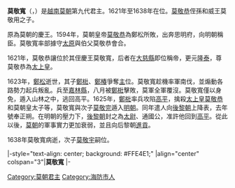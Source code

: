{{越南君主
| 名稱=莫敬寬
| 圖像=
| 說明=
| 國號=[[大越|大越]]
| 朝代=[[莫朝|莫朝]]
| 時代=[[南北朝_(越南)|南北朝]]
| 在位=1621年—1638年
| 前任=[[莫敬恭|莫敬恭]]
| 繼任=[[莫敬宇|莫敬宇]]
| 年號=[[隆泰|隆泰]]（1621-1625）
| 姓名=莫敬寬
| 字=
| 尊號=
| 其他稱銜=慶王（即位前）<br />太尉、通國公（[[後黎朝|後黎朝]]封）
| 別名=
| 出生=？
| 出生地=
| 逝世=1638年
| 逝世地=[[高平|高平]]
| 陵墓=
| 父=威王莫敬用
| 母=
| 后=
|}}
'''莫敬寬'''（{{vie|v='''Mạc Kính Khoan'''|hn=莫敬寬}}，{{bd|？||1638年||CatIdx=M莫}}）是[[越南|越南]][[莫朝|莫朝]]第九代君主。1621年至1638年在位。[[莫敬恭|莫敬恭]]侄孫和威王莫敬用之子。

原為莫朝的慶王。1594年，莫朝皇帝[[莫敬恭|莫敬恭]]為鄭松所敗，出奔思明府，向明朝稱臣。莫敬寬率部據守[[太原省|太原]]與伯父莫敬恭會合。

1621年，莫敬恭讓位於其侄慶王莫敬寬，后者在[[大慈縣|大慈縣]]即位稱帝，更元[[隆泰|隆泰]]，尊莫敬恭為[[太上皇|太上皇]]。

1623年，[[鄭松|鄭松]]逝世，其子[[鄭梉|鄭梉]]、[[鄭椿|鄭椿]]爭奪[[鄭主|主]]位。莫敬寬趁機率軍南伐，並煽動各路勢力起兵叛亂。兵至[[嘉林縣|嘉林縣]]，八月被[[鄭梉|鄭梉]]擊敗，莫軍全軍覆沒。莫敬寬僅以身免，遁入山林之中，逃回高平。1625年，[[鄭梉|鄭梉]]率兵攻陷[[高平省|高平]]，擒殺[[太上皇|太上皇]][[莫敬恭|莫敬恭]]和莫朝皇太子等，莫敬寬與次子[[莫敬宇|莫敬完]]遁入[[明朝|明朝]]。同年遣人向[[後黎朝|後黎朝]]上降表，去年號奉正朔。在明朝的壓力下，[[後黎朝|後黎朝]]封之為[[太尉|太尉]]、通國公，准許他回到[[高平|高平]]。從此以後，[[莫朝|莫朝]]的軍事實力更加衰弱，並且向后黎朝[[進貢|進貢]]。

1638年莫敬寬病逝，次子[[莫敬宇|莫敬宇]]嗣位。

{{start box}}
|-style="text-align: center; background: #FFE4E1;"
|align="center" colspan="3"|'''莫敬寬'''
|-
{{s-before|[[莫敬恭|莫敬恭]]}}
{{s-title|[[越南君主列表#莫朝後半段時期（北朝）|越南莫朝皇帝]]|1621年—1638年}}
{{s-after|[[莫敬宇|莫敬宇]]}}
{{end box}}

{{莫朝君主}}

{{Vietnam-bio-stub}}

[[Category:莫朝君主|Category:莫朝君主]]
[[Category:海防市人|Category:海防市人]]